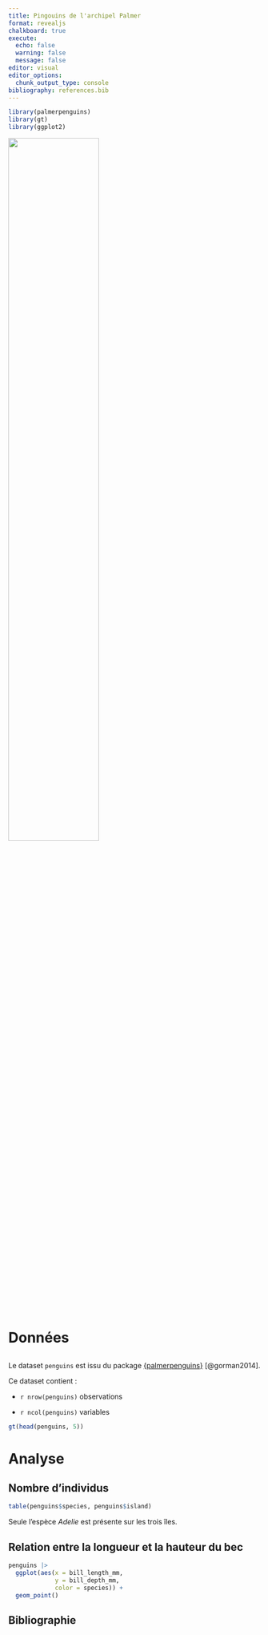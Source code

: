 ```yaml
---
title: Pingouins de l'archipel Palmer
format: revealjs
chalkboard: true
execute: 
  echo: false
  warning: false
  message: false
editor: visual
editor_options: 
  chunk_output_type: console
bibliography: references.bib
---
```


```r
library(palmerpenguins)
library(gt)
library(ggplot2)
```

![](https://allisonhorst.github.io/palmerpenguins/reference/figures/lter_penguins.png){width="60%"}

# Données

## 

Le dataset `penguins` est issu du package [{palmerpenguins}](https://allisonhorst.github.io/palmerpenguins/) [@gorman2014].

Ce dataset contient :

-   `r nrow(penguins)` observations

-   `r ncol(penguins)` variables

```r
gt(head(penguins, 5))
```

# Analyse

## Nombre d'individus

```r

table(penguins$species, penguins$island)
```

::: notes
Seule l'espèce *Adelie* est présente sur les trois îles.
:::

## Relation entre la longueur et la hauteur du bec

```r
penguins |>
  ggplot(aes(x = bill_length_mm,
             y = bill_depth_mm,
             color = species)) +
  geom_point()
```

## Bibliographie
